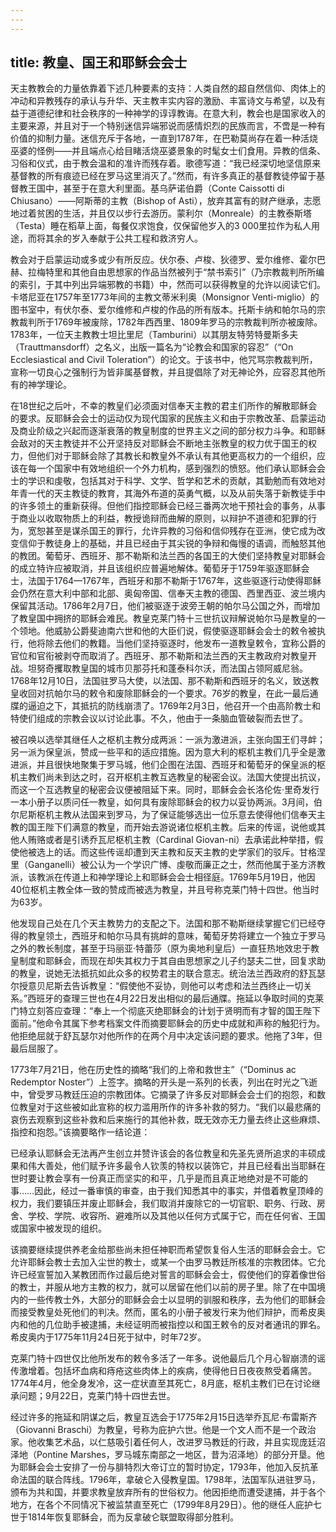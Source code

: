 ```yaml
---
---
---
```

title: 教皇、国王和耶稣会会士
---




天主教教会的力量依靠着下述几种要素的支持：人类自然的超自然信仰、肉体上的冲动和异教残存的承认与升华、天主教丰实内容的激励、丰富诗文与希望，以及有益于道德纪律和社会秩序的一种神学的谆谆教诲。在意大利，教会也是国家收入的主要来源，并且对于一个特别迷信异端邪说而感情炽烈的民族而言，不啻是一种有价值的抑制力量。迷信充斥于各地，一直到1787年，在巴勒莫尚存在着一种活烧巫婆的怪例——并且端点心给目睹活烧巫婆景象的时髦女士们食用。异教的信条、习俗和仪式，由于教会温和的准许而残存着。歌德写道：“我已经深切地坚信原来基督教的所有痕迹已经在罗马这里消灭了。”然而，有许多真正的基督教徒停留于基督教王国中，甚至于在意大利里面。基乌萨诺伯爵（Conte Caissotti di Chiusano）——阿斯蒂的主教（Bishop of Asti），放弃其富有的财产继承，志愿地过着贫困的生活，并且仅以步行去游历。蒙利尔（Monreale）的主教泰斯塔（Testa）睡在稻草上面，每餐仅求饱食，仅保留他岁入的3 000里拉作为私人用途，而将其余的岁入奉献于公共工程和救济穷人。

教会对于启蒙运动或多或少有所反应。伏尔泰、卢梭、狄德罗、爱尔维修、霍尔巴赫、拉梅特里和其他自由思想家的作品当然被列于“禁书索引”（乃宗教裁判所所编的索引，于其中列出异端邪教的书籍）中，然而可以获得教皇的允许以阅读它们。卡塔尼亚在1757年至1773年间的主教文蒂米利奥（Monsignor Venti-miglio）的图书室中，有伏尔泰、爱尔维修和卢梭的作品的所有版本。托斯卡纳和帕尔马的宗教裁判所于1769年被废除，1782年西西里、1809年罗马的宗教裁判所亦被废除。1783年，一位天主教教士坦比里尼（Tamburini）以其朋友特劳特曼斯多夫（Trauttmansdorff）之名义，出版一篇名为“论教会和国家的容忍”（“On Ecclesiastical and Civil Toleration”）的论文。于该书中，他咒骂宗教裁判所，宣称一切良心之强制行为皆非属基督教，并且提倡除了对无神论外，应容忍其他所有的神学理论。

在18世纪之后叶，不幸的教皇们必须面对信奉天主教的君主们所作的解散耶稣会的要求。反耶稣会会士的运动仅为现代国家的民族主义和由于宗教改革、启蒙运动及商业阶级之兴起而逐渐衰落的教皇制度的世界主义之间的部分权力斗争。和耶稣会敌对的天主教徒并不公开坚持反对耶稣会不断地主张教皇的权力优于国王的权力，但他们对于耶稣会除了其教长和教皇外不承认有其他更高权力的一个组织，应该在每一个国家中有效地组织一个外力机构，感到强烈的愤怒。他们承认耶稣会会士的学识和虔敬，包括其对于科学、文学、哲学和艺术的贡献，其勤勉而有效地对年青一代的天主教徒的教育，其海外布道的英勇气概，以及从前失落于新教徒手中的许多领土的重新获得。但他们指控耶稣会已经三番两次地干预社会的事务，从事于商业以收取物质上的利益，教授诡辩而曲解的原则，以辩护不道德和犯罪的行为，宽恕甚至是谋杀国王的罪行，允许异教的习俗和信仰残存在亚洲，使它成为改变信仰于教徒身上的基础，并且已经由于其尖锐的争辩和侮慢的语调，而触怒其他的教团。葡萄牙、西班牙、那不勒斯和法兰西的各国王的大使们坚持教皇对耶稣会的成立特许应被取消，并且该组织应普遍地解体。葡萄牙于1759年驱逐耶稣会士，法国于1764—1767年，西班牙和那不勒斯于1767年，这些驱逐行动使得耶稣会仍然在意大利中部和北部、奥匈帝国、信奉天主教的德国、西里西亚、波兰境内保留其活动。1786年2月7日，他们被驱逐于波旁王朝的帕尔马公国之外，而增加了教皇国中拥挤的耶稣会难民。教皇克莱门特十三世抗议辩解说帕尔马是教皇的一个领地。他威胁公爵斐迪南六世和他的大臣们说，假使驱逐耶稣会会士的敕令被执行，他将除去他们的教籍。当他们坚持驱逐时，他发布一道教皇敕令，宜称公爵的官位和官衔被剥夺而取消了。西班牙、那不勒斯和法兰西的天主教政府对教皇开战。坦努奇攫取教皇国的城市贝那芬托和蓬泰科尔沃，而法国占领阿威尼翁。1768年12月10日，法国驻罗马大使，以法国、那不勒斯和西班牙的名义，致送教皇收回对抗帕尔马的敕令和废除耶稣会的一个要求。76岁的教皇，在此一最后通牒的逼迫之下，其抵抗的防线崩溃了。1769年2月3日，他召开一个由高阶教士和特使们组成的宗教会议以讨论此事。不久，他由于一条脑血管破裂而去世了。

被召唤以选举其继任人之枢机主教分成两派：一派为激进派，主张向国王们寻衅；另一派为保皇派，赞成一些平和的适应措施。因为意大利的枢机主教们几乎全是激进派，并且很快地聚集于罗马城，他们企图在法国、西班牙和葡萄牙的保皇派的枢机主教们尚未到达之时，召开枢机主教互选教皇的秘密会议。法国大使提出抗议，而这一个互选教皇的秘密会议便被阻延下来。同时，耶稣会会长洛伦佐·里奇发行一本小册子以质问任一教皇，如何具有废除耶稣会的权力以妥协两派。3月间，伯尔尼斯枢机主教从法国来到罗马，为了保证能够选出一位乐意去使得他们信奉天主教的国王陛下们满意的教皇，而开始去游说诸位枢机主教。后来的传谣，说他或其他人贿赂或者是引诱乔瓦尼枢机主教（Cardinal Giovan-ni）去承诺此种举措，假使他被选上的话。而这些传谣却遭到天主教和反天主教的史学家们的驳斥。甘格涅里（Ganganelli）被公认为一个学识广博、虔敬而廉正之士，然而他属于圣方济教派，该教派在传道上和神学理论上和耶稣会会士相径庭。1769年5月19日，他因40位枢机主教全体一致的赞成而被选为教皇，并且号称克莱门特十四世。他当时为63岁。

他发现自己处在几个天主教势力的支配之下。法国和那不勒斯继续掌握它们已经夺得的教皇领土，西班牙和帕尔马具有挑衅的意味，葡萄牙势将建立一个独立于罗马之外的教长制度，甚至于玛丽亚·特蕾莎（原为奥地利皇后）一直狂热地效忠于教皇制度和耶稣会，而现在却失其权力于其自由思想家之儿子约瑟夫二世，回复求助的教皇，说她无法抵抗如此众多的权势君主的联合意志。统治法兰西政府的舒瓦瑟尔授意贝尼斯去告诉教皇：“假使他不妥协，则他可以考虑和法兰西终止一切关系。”西班牙的查理三世也在4月22日发出相似的最后通牒。拖延以争取时间的克莱门特立刻答应查理：“奉上一个彻底灭绝耶稣会的计划于贤明而有才智的国王陛下面前。”他命令其属下参考档案文件而摘要耶稣会的历史中成就和声称的触犯行为。他拒绝屈就于舒瓦瑟尔对他所作的在两个月中决定该问题的要求。他拖了3年，但最后屈服了。

1773年7月21日，他在历史性的摘略“我们的上帝和救世主”（“Dominus ac Redemptor Noster”）上签字。摘略的开头是一系列的长表，列出在时光之飞逝中，曾受罗马教廷压迫的宗教团体。它摘录了许多反对耶稣会会士们的抱怨，和数位教皇对于这些被如此宣称的权力滥用所作的许多补救的努力。“我们以最悲痛的哀伤去观察到这些补救和后来施行的其他补救，既无效亦无力量去终止这些麻烦、指控和抱怨。”该摘要略作一结论道：

已经承认耶稣会无法再产生创立并赞许该会的各位教皇和先圣先贤所追求的丰硕成果和伟大善处，他们赋予许多最令人钦羡的特权以装饰它，并且已经看出当耶稣在世时要让教会享有一份真正而坚实的和平，几乎是而且真正地绝对是不可能的事……因此，经过一番审慎的审查，由于我们知悉其中的事实，并借着教皇顶峰的权力，我们要镇压并废止耶稣会，我们取消并废除它的一切官职、职务、行政、房舍、学校、学院、收容所、避难所以及其他以任何方式属于它，而在任何省、王国或国家中被发现的组织。



该摘要继续提供养老金给那些尚未担任神职而希望恢复俗人生活的耶稣会会士。它允许耶稣会教士去加入尘世的教士，或某一个由罗马教廷所核准的宗教团体。它允许已经宣誓加入某教团而作过最后绝对誓言的耶稣会会士，假使他们的穿着像世俗的教士，并服从地方主教的权力，就可以居留在他们以前的房子里。除了在中国境内的一些传教士外，大部分的耶稣会会士以显明的驯服和秩序，去为他们的耶稣会而接受教皇处死他们的判决。然而，匿名的小册子被发行来为他们辩护，而希皮奥内和他的几位助手被逮捕，未经证明而被指控以和国王敕令的反对者通讯的罪名。希皮奥内于1775年11月24日死于狱中，时年72岁。

克莱门特十四世仅比他所发布的敕令多活了一年多。说他最后几个月心智崩溃的谣传激增着。包括坏血病和痔疮这些肉体上的疾病，使得他日日夜夜熬受着痛苦。1774年4月，他全身发冷，这一症状直至其死亡，8月底，枢机主教们已在讨论继承问题；9月22日，克莱门特十四世去世。

经过许多的拖延和阴谋之后，教皇互选会于1775年2月15日选举乔瓦尼·布雷斯齐（Giovanni Braschi）为教皇，号称为庇护六世。他是一个文人而不是一个政治家。他收集艺术品，以仁慈吸引着任何人，改进罗马教廷的行政，并且实现庞廷沼泽地（Pontine Marshes，罗马城东南部之一地区，昔为沼泽地）的部分开垦。他为耶稣会会士安排了一份与腓特烈大帝订立的暂时协定，1793年，他加入反抗革命法国的联合阵线。1796年，拿破仑入侵教皇国。1798年，法国军队进驻罗马，颁布为共和国，并要求教皇放弃所有的世俗权力。他因拒绝而遭受逮捕，并于各个地方，在各个不同情况下被监禁直至死亡（1799年8月29日）。他的继任人庇护七世于1814年恢复耶稣会，而为反拿破仑联盟取得部分胜利。